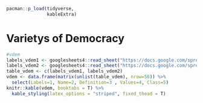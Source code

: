 ```r
pacman::p_load(tidyverse,
               kableExtra)
```

# Varietys of Democracy

```r
#vdem
labels_vdem1 <- googlesheets4::read_sheet("https://docs.google.com/spreadsheets/d/1aw_byhiC4b_0XPcTDtsCpCeJHabK38i4pCmkHshYMB8/edit#gid=0", range = c("B755:C810"), col_names = F) 
labels_vdem2 <- googlesheets4::read_sheet("https://docs.google.com/spreadsheets/d/1aw_byhiC4b_0XPcTDtsCpCeJHabK38i4pCmkHshYMB8/edit#gid=0", range = c("E755:G810"), col_names = F) 
table_vdem <- c(labels_vdem1, labels_vdem2) 
vdem <- data.frame(matrix(unlist(table_vdem), nrow=56)) %>%
  select(Labels=1, Name=2, Definition=3 , Values=4, Class=5) 
knitr::kable(vdem, booktabs = T) %>% 
  kable_styling(latex_options = "striped", fixed_thead = T) 
```